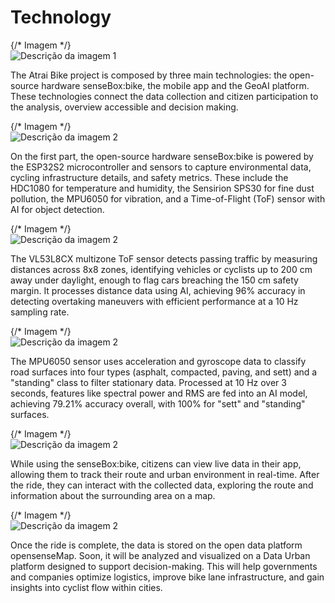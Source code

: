 # Technology


<div className="flex items-start flex-col md:flex-row">
  {/* Imagem */}
  <div className="w-full md:w-[40%] md:pr-4 flex justify-start">
    <img 
      src="https://cloud.reedu.de/s/dLzPNGGP3o5MMHa/download" 
      alt="Descrição da imagem 1" 
      className="w-full object-cover"
    />
  </div>
  <p className="flex-1 pr-4 md:pr-0">
    The Atrai Bike project is composed by three main technologies: the open-source hardware senseBox:bike, the mobile app and the GeoAI platform. These technologies connect the data collection and citizen participation to the analysis, overview accessible and decision making. 
  </p>
</div>

<div className="flex items-start flex-col md:flex-row mt-8">
  {/* Imagem */}
  <div className="w-full md:w-[40%] md:pr-4 flex justify-start">
    <img 
      src="https://cloud.reedu.de/s/Qcf4QPML7TPaJ3r/download" 
      alt="Descrição da imagem 2" 
      className="w-full object-cover"
    />
  </div>
  <p className="flex-1">
    On the first part, the open-source hardware senseBox:bike is powered by the ESP32S2 microcontroller and sensors to capture environmental data, cycling infrastructure details, and safety metrics. These include the HDC1080 for temperature and humidity, the Sensirion SPS30 for fine dust pollution, the MPU6050 for vibration, and a Time-of-Flight (ToF) sensor with AI for object detection.
  </p>
</div>

<div className="flex items-start flex-col md:flex-row mt-8">
  {/* Imagem */}
  <div className="w-full md:w-[40%] md:pr-4 flex justify-start">
    <img 
      src="https://cloud.reedu.de/s/mDYfaGgCrpqJyyp/download" 
      alt="Descrição da imagem 2" 
      className="w-full object-cover"
    />
  </div>
  <p className="flex-1">
    The VL53L8CX multizone ToF sensor detects passing traffic by measuring distances across 8x8 zones, identifying vehicles or cyclists up to 200 cm away under daylight, enough to flag cars breaching the 150 cm safety margin. It processes distance data using AI, achieving 96% accuracy in detecting overtaking maneuvers with efficient performance at a 10 Hz sampling rate.
  </p>
</div>

<div className="flex items-start flex-col md:flex-row mt-8">
  {/* Imagem */}
  <div className="w-full md:w-[40%] md:pr-4 flex justify-start">
    <img 
      src="https://cloud.reedu.de/s/ERDwQbGoAcAoGff/download" 
      alt="Descrição da imagem 2" 
      className="w-full object-cover"
    />
  </div>
  <p className="flex-1">
    The MPU6050 sensor uses acceleration and gyroscope data to classify road surfaces into four types (asphalt, compacted, paving, and sett) and a "standing" class to filter stationary data. Processed at 10 Hz over 3 seconds, features like spectral power and RMS are fed into an AI model, achieving 79.21% accuracy overall, with 100% for "sett" and "standing" surfaces.
    </p>
</div>

<div className="flex items-start flex-col md:flex-row mt-8">
  {/* Imagem */}
  <div className="w-full md:w-[40%] md:pr-4 flex justify-start">
    <img 
      src="https://cloud.reedu.de/s/y4a7S4x3eakHz8y/download" 
      alt="Descrição da imagem 2" 
      className="w-full object-cover"
    />
  </div>
  <p className="flex-1">
    While using the senseBox:bike, citizens can view live data in their app, allowing them to track their route and urban environment in real-time. After the ride, they can interact with the collected data, exploring the route and information about the surrounding area on a map. 
    </p>
</div>

<div className="flex items-start flex-col md:flex-row mt-8">
 {/* Imagem */}
  <div className="w-full md:w-[40%] md:pr-4 flex justify-start">
    <img 
      src="https://cloud.reedu.de/s/foCPcxL89PZSPDg/download" 
      alt="Descrição da imagem 2" 
      className="w-full object-cover"
    />
  </div>
  <p className="flex-1">
    Once the ride is complete, the data is stored on the open data platform opensenseMap. Soon, it will be analyzed and visualized on a Data Urban platform designed to support decision-making. This will help governments and companies optimize logistics, improve bike lane infrastructure, and gain insights into cyclist flow within cities.
  </p>
</div>